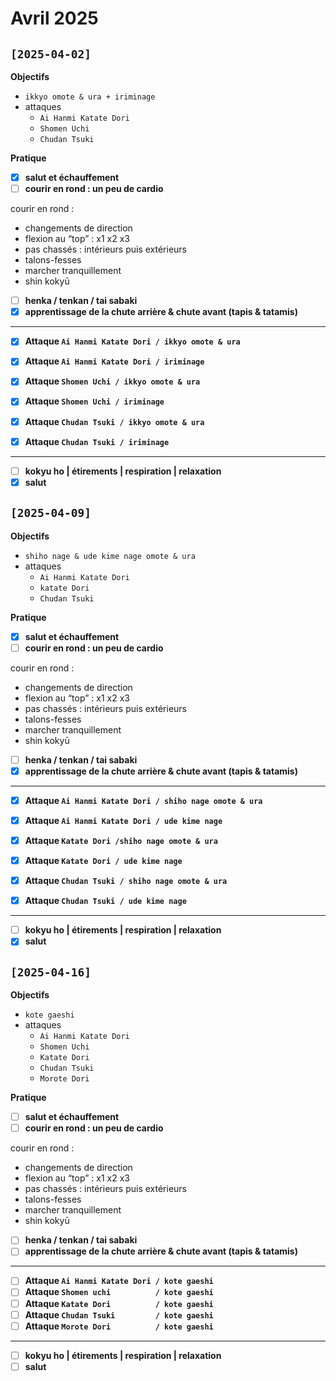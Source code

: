 # Avril 2025 {.unnumbered}

## `[2025-04-02]`

**Objectifs**

- `ikkyo omote & ura + iriminage`
- attaques 
  - `Ai Hanmi Katate Dori`
  - `Shomen Uchi`
  - `Chudan Tsuki`

**Pratique**

- [x] **salut et échauffement**
- [ ] **courir en rond : un peu de cardio**

::: {.callout-tip title="cardio" collapse="true"}
courir en rond : 

- changements de direction
- flexion au "top" : x1 x2 x3
- pas chassés : intérieurs puis extérieurs
- talons-fesses
- marcher tranquillement
- shin kokyū
:::

- [ ] **henka / tenkan / tai sabaki**
- [x] **apprentissage de la chute arrière & chute avant (tapis & tatamis)**

---

- [x] **Attaque `Ai Hanmi Katate Dori / ikkyo omote & ura`**
- [x] **Attaque `Ai Hanmi Katate Dori / iriminage`**

- [x] **Attaque `Shomen Uchi / ikkyo omote & ura`**
- [x] **Attaque `Shomen Uchi / iriminage`**

- [x] **Attaque `Chudan Tsuki / ikkyo omote & ura`**
- [x] **Attaque `Chudan Tsuki / iriminage`**

---

- [ ] **kokyu ho | étirements | respiration | relaxation**
- [x] **salut**

## `[2025-04-09]`

**Objectifs**

- `shiho nage & ude kime nage omote & ura`
- attaques 
  - `Ai Hanmi Katate Dori`
  - `katate Dori`
  - `Chudan Tsuki`

**Pratique**

- [x] **salut et échauffement**
- [ ] **courir en rond : un peu de cardio**

::: {.callout-tip title="cardio" collapse="true"}
courir en rond : 

- changements de direction
- flexion au "top" : x1 x2 x3
- pas chassés : intérieurs puis extérieurs
- talons-fesses
- marcher tranquillement
- shin kokyū
:::

- [ ] **henka / tenkan / tai sabaki**
- [x] **apprentissage de la chute arrière & chute avant (tapis & tatamis)**

---

- [x] **Attaque `Ai Hanmi Katate Dori / shiho nage omote & ura`**
- [x] **Attaque `Ai Hanmi Katate Dori / ude kime nage`**

- [x] **Attaque `Katate Dori /shiho nage omote & ura`**
- [x] **Attaque `Katate Dori / ude kime nage`**

- [x] **Attaque `Chudan Tsuki / shiho nage omote & ura`**
- [x] **Attaque `Chudan Tsuki / ude kime nage`**

---

- [ ] **kokyu ho | étirements | respiration | relaxation**
- [x] **salut**

## `[2025-04-16]`

**Objectifs**

- `kote gaeshi`
- attaques 
  - `Ai Hanmi Katate Dori`
  - `Shomen Uchi`
  - `Katate Dori`
  - `Chudan Tsuki`
  - `Morote Dori`

**Pratique**

- [ ] **salut et échauffement**
- [ ] **courir en rond : un peu de cardio**

::: {.callout-tip title="cardio" collapse="true"}
courir en rond : 

- changements de direction
- flexion au "top" : x1 x2 x3
- pas chassés : intérieurs puis extérieurs
- talons-fesses
- marcher tranquillement
- shin kokyū
:::

- [ ] **henka / tenkan / tai sabaki**
- [ ] **apprentissage de la chute arrière & chute avant (tapis & tatamis)**

---

- [ ] **Attaque `Ai Hanmi Katate Dori / kote gaeshi`**
- [ ] **Attaque `Shomen uchi          / kote gaeshi`**
- [ ] **Attaque `Katate Dori          / kote gaeshi`**
- [ ] **Attaque `Chudan Tsuki         / kote gaeshi`**
- [ ] **Attaque `Morote Dori          / kote gaeshi`**

---

- [ ] **kokyu ho | étirements | respiration | relaxation**
- [ ] **salut**
